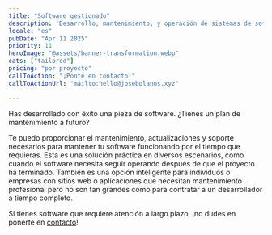 ```yaml
---
title: "Software gestionado"
description: 'Desarrollo, mantenimiento, y operación de sistemas de software bajo un modelo "outsourcing"'
locale: "es"
pubDate: "Apr 11 2025"
priority: 11
heroImage: "@assets/banner-transformation.webp"
cats: ["tailored"]
pricing: "por proyecto"
callToAction: "¡Ponte en contacto!"
callToActionUrl: "mailto:hello@josebolanos.xyz"

---
```


Has desarrollado con éxito una pieza de software. ¿Tienes un plan de mantenimiento a futuro?

Te puedo proporcionar el mantenimiento, actualizaciones y soporte necesarios para mantener tu software funcionando por el tiempo que requieras. Esta es una solución práctica en diversos escenarios, como cuando el software necesita seguir operando después de que el proyecto ha terminado. También es una opción inteligente para individuos o empresas con sitios web o aplicaciones que necesitan mantenimiento profesional pero no son tan grandes como para contratar a un desarrollador a tiempo completo.

Si tienes software que requiere atención a largo plazo, ¡no dudes en ponerte en <a href={frontmatter.callToActionUrl}>contacto</a>!
